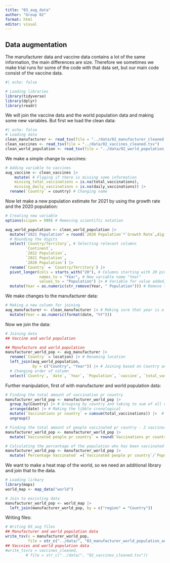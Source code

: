 ```yaml
---
title: "03_aug_data"
author: "Group 02"
format: html
editor: visual
---
```


## Data augmentation

The manufacturer data and vaccine data contains a lot of the same information, the main differences are size. Therefore we sometimes we make trial runs for some of the code with that data set, but our main code consist of the vaccine data.

```r
#| echo: false

# Loading libraries
library(tidyverse)
library(dplyr)
library(readr)
```

We will join the vaccine data and the world population data and making some new variables. But first we load the clean data:

```r
#| echo: false
# Loading data
clean_manufacturer <- read_tsv(file = "../data/02_manufacturer_cleaned.tsv")
clean_vaccines <- read_tsv(file = "../data/02_vaccines_cleaned.tsv")
clean_world_population <- read_tsv(file = "../data/02_world_population_cleaned.tsv")
```

We make a simple change to vaccines:

```r
# Adding variable to vaccines
aug_vaccine <- clean_vaccines |> 
    mutate( # Flaging if there is missing some information
    missing_total_vaccinations = is.na(total_vaccinations),
    missing_daily_vaccinations = is.na(daily_vaccinations)) |> 
  rename(`Country` = country) # Changing name
```

Now let make a new population estimate for 2021 by using the growth rate and the 2020 population:

```r
# Creating new variable 
options(scipen = 999) # Removing scientific notation

aug_world_population <- clean_world_population |> 
  mutate("2021 Population" = round(`2020 Population`*`Growth Rate`,digits = 0)) |> 
  # Rounding the digits 
  select(`Country/Territory`, # Selecting relevant columns
         `Continent`,
         `2022 Population`,
         `2021 Population`, 
         `2020 Population`) |> 
  rename(`Country` = `Country/Territory`) |> 
  pivot_longer(cols = starts_with("20"), # Columns starting with 20 pivot longer
               names_to = "Year", # New variable name "Year"
               values_to = "Population") |> # Variable for value added, named "Population"
  mutate(Year = as.numeric(str_remove(Year, " Population"))) # Remove the word "Population"

```

We make changes to the manufacturer data:

```r
# Making a new column for joining
aug_manufacturer <- clean_manufacturer |> # Making sure that year is a column that matches the date
  mutate(Year = as.numeric(format(date, "%Y")))
```

Now we join the data:

```r
# Joining data
## Vaccine and world population

## Manufacture and world population
manufacturer_world_pop <- aug_manufacturer |> 
  rename(`Country` = location) |> # Renaming location
  left_join(aug_world_population,
            by = c("Country", "Year")) |> # Joining based on Country and Year
  # Changing order of column
  select(`Country`, `date`, `Year`, `Population`, `vaccine`, `total_vaccinations`) 
```

Further manipulation, first of with manufacturer and world population data:

```r
# Finding the total amount of vaccination pr country
manufacturer_world_pop <- manufacturer_world_pop |> 
  group_by(Country) |> # Grouping by country and taking to sum of all vaccinations
  arrange(date) |> # Making the tibble cronological 
  mutate(`Vaccinations pr country` = cumsum(total_vaccinations)) |>  # Cumulative sum
  ungroup()

# Finding the total amount of people vaccinated pr country - 2 vaccination pr person
manufacturer_world_pop <- manufacturer_world_pop |>
  mutate(`Vaccinated people pr country` = round(`Vaccinations pr country`/2,0))

# Calculating the percentage of the population who has been vaccinated
manufacturer_world_pop <- manufacturer_world_pop |> 
  mutate(`Percentage Vaccinated` =(`Vaccinated people pr country`/`Population`)*100)
```

We want to make a heat map of the world, so we need an additional library and join that to the data.

```r
# Loading lirbary
library(maps)
world_map <- map_data("world")

# Join to excisting data
manufacturer_world_pop <- world_map |> 
  left_join(manufacturer_world_pop, by = c("region" = "Country"))
```

Writing files:

```r
# Writing 03_aug files
## Manufacturer and world population data
write_tsv(x = manufacturer_world_pop,
          file = str_c("../data/", "03_manufacturer_world_population_aug.tsv"))
## Vaccnies and world population data
#write_tsv(x = vaccines_cleaned,
         # file = str_c("../data/", "02_vaccines_cleaned.tsv"))
```
